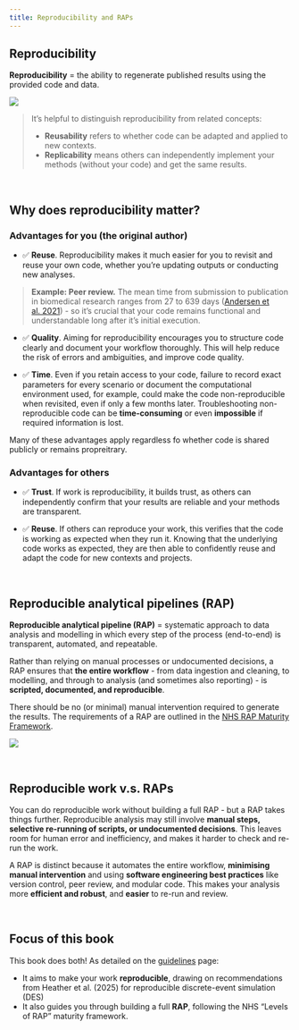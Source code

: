```yaml
---
title: Reproducibility and RAPs
---
```


## Reproducibility

:::{.pale-blue}
**Reproducibility** = the ability to regenerate published results using the provided code and data.
:::

![](rap_resources/reproduce.png)

> It's helpful to distinguish reproducibility from related concepts:
>
> * **Reusability** refers to whether code can be adapted and applied to new contexts.
> * **Replicability** means others can independently implement your methods (without your code) and get the same results.

<br>

## Why does reproducibility matter?

### Advantages for you (the original author)

* ✅ **Reuse**. Reproducibility makes it much easier for you to revisit and reuse your own code, whether you're updating outputs or conducting new analyses.

> **Example: Peer review.** The mean time from submission to publication in biomedical research ranges from 27 to 639 days ([Andersen et al. 2021](https://doi.org/10.1080/03007995.2021.1905622)) - so it's crucial that your code remains functional and understandable long after it's initial execution.

* ✅ **Quality**. Aiming for reproducibility encourages you to structure code clearly and document your workflow thoroughly. This will help reduce the risk of errors and ambiguities, and improve code quality.

* ✅ **Time**. Even if you retain access to your code, failure to record exact parameters for every scenario or document the computational environment used, for example, could make the code non-reproducible when revisited, even if only a few months later. Troubleshooting non-reproducible code can be **time-consuming** or even **impossible** if required information is lost.

Many of these advantages apply regardless fo whether code is shared publicly or remains propreitrary.

### Advantages for others

* ✅ **Trust**. If work is reproducibility, it builds trust, as others can independently confirm that your results are reliable and your methods are transparent.

* ✅ **Reuse**. If others can reproduce your work, this verifies that the code is working as expected when they run it. Knowing that the underlying code works as expected, they are then able to confidently reuse and adapt the code for new contexts and projects.

<br>

## Reproducible analytical pipelines (RAP)

:::{.pale-blue}
**Reproducible analytical pipeline (RAP)** = systematic approach to data analysis and modelling in which every step of the process (end-to-end) is transparent, automated, and repeatable.
:::

Rather than relying on manual processes or undocumented decisions, a RAP ensures that **the entire workflow** - from data ingestion and cleaning, to modelling, and through to analysis (and sometimes also reporting) - is **scripted, documented, and reproducible**.

There should be no (or minimal) manual intervention required to generate the results. The requirements of a RAP are outlined in the [NHS RAP Maturity Framework](guidelines.qmd). 

![](rap_resources/rap.png)

<br>

## Reproducible work v.s. RAPs

You can do reproducible work without building a full RAP - but a RAP takes things further. Reproducible analysis may still involve **manual steps, selective re-running of scripts, or undocumented decisions**. This leaves room for human error and inefficiency, and makes it harder to check and re-run the work.

A RAP is distinct because it automates the entire workflow, **minimising manual intervention** and using **software engineering best practices** like version control, peer review, and modular code. This makes your analysis more **efficient and robust**, and **easier** to re-run and review.

<br>

## Focus of this book

This book does both! As detailed on the [guidelines](guidelines.qmd) page:

* It aims to make your work **reproducible**, drawing on recommendations from Heather et al. (2025) for reproducible discrete-event simulation (DES)
* It also guides you through building a full **RAP**, following the NHS "Levels of RAP" maturity framework.

<br>
